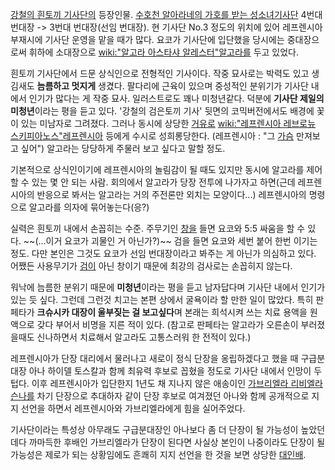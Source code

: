 [[강철의 흰토끼 기사단]]의 등장인물. [[수호천 알아라네의 가호를 받는 성소녀기사단]] 4번대 번대장 -> 3번대 번대장(선임 번대장). 현 기사단 No.3 정도의 위치에 있어 레프렌시아 부재시에 기사단 운영을 맡을 때가 많다. 요코가 기사단에 입단했을 당시에는 중대장으로써 휘하에 소대장으로 [[wiki:"알고라 아스타샤 알레스터"알고라]]를 두고 있었다.

흰토끼 기사단에서 드문 상식인으로 전형적인 기사이다. 작중 묘사로는 박력도 있고 생김새도 '''늠름하고 멋지게''' 생겼다. 팔다리에 근육이 있으며 중성적인 분위기가 기사단 내에서 인기가 많다는 게 작중 묘사. 일러스트로도 꽤나 미청년같다. 덕분에 '''기사단 제일의 미청년'''이라는 평을 듣고 있다. '강철의 검은토끼 기사' 뒷면의 코믹버전에서도 배경에 꽃이 있는 미남자로 그려졌다. 그러나 동시에 상당한 [[거유]]로 [[wiki:"레프렌시아 레브로뉴 스키피아노스"레프렌시아]] 등에게 수시로 성희롱당한다. (레프렌시아 : "그 [[가슴]] 만져보고 싶어") 알고라는 당당하게 주물러 보고 싶다고 말할 정도.


기본적으로 상식인이기에 레프렌시아의 놀림감이 될 때도 있지만 동시에 알고라를 제어할 수 있는 몇 안 되는 사람. 회의에서 알고라가 당장 전투에 나가자고 하면(근데 레프렌시아의 반응으로 봐서는 알고라는 거의 주전론만 외치는 모양이다...) 레프렌시아의 명령으로 알고라를 의자에 묶어놓는다(응?)

실력은 흰토끼 내에서 손꼽히는 수준. 주무기인 [[창]]을 들면 요코와 5:5 싸움을 할 수 있다. ~~(...이거 요코가 괴물인 거 아닌가?)~~ 검을 들면 요코와 세번 붙어 한번 이기는 정도. 다만 본인은 그것도 요코가 선임 번대장이라고 봐주는 게 아닌가 의심하고 있다. 어쨌든 사용무기가 [[검]]이 아닌 창이기 때문에 최강의 검사로는 손꼽히지 않는다. 

워낙에 늠름한 분위기 때문에 '''미청년'''이라는 평을 듣고 남자답다며 기사단 내에서 인기가 있는 듯 싶다. 그런데 그런것 치고는 본편 상에서 굴욕이라 할 만한 일이 많았다. 특히 판페타가 '''크슈시카 대장이 울부짖는 걸 보고싶다'''며 본래는 희석시켜 쓰는 치료 용액을 원액으로 갖다 부어서 비명을 지른 적이 있다. (참고로 판페타는 알고라가 오른손이 부러졌을때도 신나하면서 치료해서 알고라도 고통스러워 한 전적이 있다.) 

레프렌시아가 단장 대리에서 물러나고 새로이 정식 단장을 옹립하겠다고 했을 때 구급분대장 아나 하이델 토스칼과 함께 최유력 후보로 꼽혔을 정도로 기사단 내에서 인망이 두텁다. 이후 레프렌시아가 입단한지 1년도 채 지나지 않은 애송이인 [[가브리엘라 리비엘라 슨나]]를 차기 단장으로 추대하자 같이 단장 후보로 여겨졌던 아나와 함께 공개적으로 지지 선언을 하면서 레프렌시아와 가브리엘라에게 힘을 실어주었다.

기사단이라는 특성상 아무래도 구급분대장인 아나보다 좀 더 단장이 될 가능성이 높았던데다 까마득한 후배인 가브리엘라가 단장이 된다면 사실상 본인이 나중이라도 단장이 될 가능성은 제로가 되는 상황임에도 흔쾌히 지지 선언을 한 것을 보면 상당한 [[대인배]].
